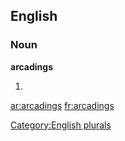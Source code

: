 
==English==

===Noun===
'''arcadings'''

# {{plural of|[[arcading]]}}

{{anagrams:en/aacdginrs}}
[[Category:English plurals]]

[[ar:arcadings]]
[[fr:arcadings]]